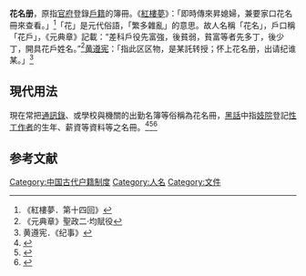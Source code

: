 '''花名册'''，原指[[官府|官府]]登錄[[戶籍|戶籍]]的簿冊。《[[紅樓夢|紅樓夢]]》：「即時傳來昇媳婦，兼要家口花名冊來查看。」<ref>《紅樓夢．第十四回》</ref>「花」是元代俗語，「繁多雜亂」的意思。故人名稱「花名」，戶口稱「花戶」，《元典章》記載：“差科戶役先富強，後貧弱，貧富等者先多丁，後少丁，開具花戶姓名。”<ref>《元典章》聖政二·均賦役</ref>[[黄遵宪|黄遵宪]]：「指此区区物，是某託转授；怀上花名册，出请纪谁某。」<ref>黄遵宪．《纪事》</ref>
==現代用法==
現在常把[[通訊錄|通訊錄]]、或學校與機關的出勤名簿等俗稱為花名冊，[[黑話|黑話]]中指[[妓院|妓院]]登記[[性工作者|性工作者]]的生年、薪資等資料等之名冊。<ref>{{Cite web |url=https://www.setn.com/News.aspx?NewsID=619681 |title=劉喬安花名冊7女身分曝光　都是高䠷亮眼的小模、藝人等 |access-date=2021-04-25 |archive-date=2020-11-27 |archive-url=https://web.archive.org/web/20201127060349/https://www.setn.com/News.aspx?NewsID=619681 |dead-url=no }}</ref><ref>{{Cite web |url=https://news.ltn.com.tw/news/society/breakingnews/2947702 |title=法院認證子涵跨國賣淫 花名冊14金釵價碼最高卻是她... |access-date=2021-04-25 |archive-date=2020-10-31 |archive-url=https://web.archive.org/web/20201031142721/https://news.ltn.com.tw/news/society/breakingnews/2947702 |dead-url=no }}</ref><ref>{{Cite web |url=https://news.ltn.com.tw/news/life/breakingnews/2433935 |title=紅燈再度點亮 台東最後妓女戶「夜皇都」重新開張… |access-date=2021-04-25 |archive-date=2018-07-03 |archive-url=https://web.archive.org/web/20180703182444/http://news.ltn.com.tw/news/life/breakingnews/2433935 |dead-url=no }}</ref>

== 参考文献 ==
{{Reflist|30em}}

[[Category:中国古代户籍制度|Category:中国古代户籍制度]]
[[Category:人名|Category:人名]]
[[Category:文件|Category:文件]]